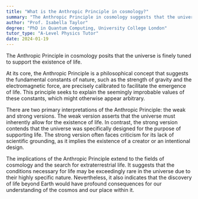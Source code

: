 ```yaml
---
title: "What is the Anthropic Principle in cosmology?"
summary: "The Anthropic Principle in cosmology suggests that the universe is fine-tuned for the existence of life."
author: "Prof. Isabella Taylor"
degree: "PhD in Quantum Computing, University College London"
tutor_type: "A-Level Physics Tutor"
date: 2024-01-19
---
```


The Anthropic Principle in cosmology posits that the universe is finely tuned to support the existence of life.

At its core, the Anthropic Principle is a philosophical concept that suggests the fundamental constants of nature, such as the strength of gravity and the electromagnetic force, are precisely calibrated to facilitate the emergence of life. This principle seeks to explain the seemingly improbable values of these constants, which might otherwise appear arbitrary.

There are two primary interpretations of the Anthropic Principle: the weak and strong versions. The weak version asserts that the universe must inherently allow for the existence of life. In contrast, the strong version contends that the universe was specifically designed for the purpose of supporting life. The strong version often faces criticism for its lack of scientific grounding, as it implies the existence of a creator or an intentional design.

The implications of the Anthropic Principle extend to the fields of cosmology and the search for extraterrestrial life. It suggests that the conditions necessary for life may be exceedingly rare in the universe due to their highly specific nature. Nevertheless, it also indicates that the discovery of life beyond Earth would have profound consequences for our understanding of the cosmos and our place within it.
    